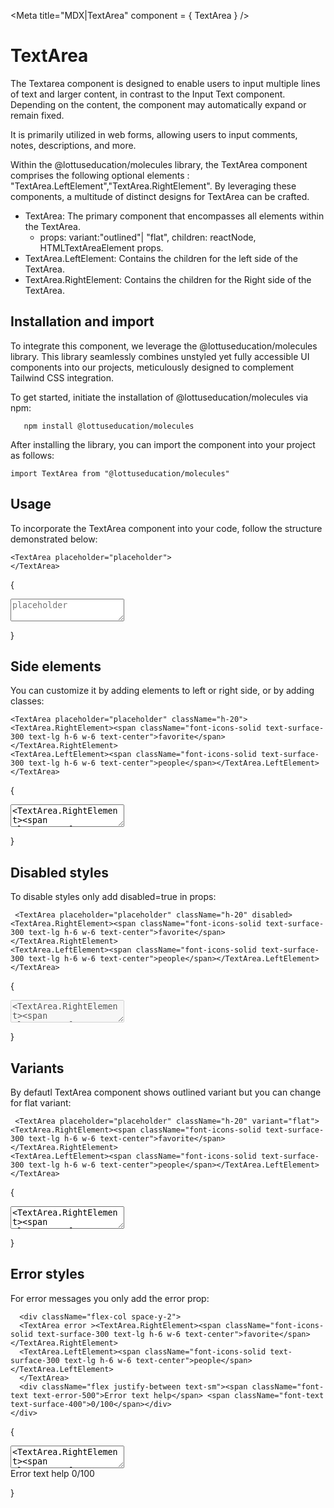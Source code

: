 

<Meta title="MDX|TextArea" component = { TextArea } />

# TextArea

The Textarea component is designed to enable users to input multiple lines of text and larger content, 
in contrast to the Input Text component. Depending on the content, the component may automatically expand or remain fixed.

It is primarily utilized in web forms, allowing users to input comments, notes, descriptions, and more.

Within the @lottuseducation/molecules library, the TextArea component comprises the following optional elements : 
"TextArea.LeftElement","TextArea.RightElement". By leveraging these components, a multitude of 
distinct designs for TextArea can be crafted.

- TextArea: The primary component that encompasses all elements within the TextArea.
  - props: variant:"outlined"| "flat", children: reactNode, HTMLTextAreaElement props.
- TextArea.LeftElement: Contains the children for the left side of the TextArea.
- TextArea.RightElement: Contains the children for the Right side of the TextArea.

## Installation and import

To integrate this component, we leverage the @lottuseducation/molecules library. This library seamlessly combines unstyled
yet fully accessible UI components into our projects, meticulously designed to complement Tailwind CSS integration.

To get started, initiate the installation of @lottuseducation/molecules via npm:

```
   npm install @lottuseducation/molecules
```


After installing the library, you can import the component into your project as follows:

`import TextArea from "@lottuseducation/molecules"`

## Usage

To incorporate the TextArea component into your code, follow the structure demonstrated below:

```
<TextArea placeholder="placeholder">
</TextArea>

```

{
  <TextArea placeholder="placeholder">
</TextArea>
}

## Side elements

You can customize it by adding elements to left or right side, or by adding classes:

```
<TextArea placeholder="placeholder" className="h-20">
<TextArea.RightElement><span className="font-icons-solid text-surface-300 text-lg h-6 w-6 text-center">favorite</span></TextArea.RightElement>
<TextArea.LeftElement><span className="font-icons-solid text-surface-300 text-lg h-6 w-6 text-center">people</span></TextArea.LeftElement>
</TextArea>

```

{
  <TextArea placeholder="placeholder" className="h-20">
<TextArea.RightElement><span className="font-icons-solid text-surface-300 text-lg h-6 w-6 text-center">favorite</span></TextArea.RightElement>
<TextArea.LeftElement><span className="font-icons-solid text-surface-300 text-lg h-6 w-6 text-center">people</span></TextArea.LeftElement>
</TextArea>
}


## Disabled styles

To disable styles only add disabled=true in props:

```
 <TextArea placeholder="placeholder" className="h-20" disabled>
<TextArea.RightElement><span className="font-icons-solid text-surface-300 text-lg h-6 w-6 text-center">favorite</span></TextArea.RightElement>
<TextArea.LeftElement><span className="font-icons-solid text-surface-300 text-lg h-6 w-6 text-center">people</span></TextArea.LeftElement>
</TextArea>

```

{
  <TextArea placeholder="placeholder" className="h-20" disabled>
<TextArea.RightElement><span className="font-icons-solid text-surface-300 text-lg h-6 w-6 text-center">favorite</span></TextArea.RightElement>
<TextArea.LeftElement><span className="font-icons-solid text-surface-300 text-lg h-6 w-6 text-center">people</span></TextArea.LeftElement>
</TextArea>
}

## Variants 

By defautl TextArea component shows outlined variant but you can change for flat variant:

```
 <TextArea placeholder="placeholder" className="h-20" variant="flat">
<TextArea.RightElement><span className="font-icons-solid text-surface-300 text-lg h-6 w-6 text-center">favorite</span></TextArea.RightElement>
<TextArea.LeftElement><span className="font-icons-solid text-surface-300 text-lg h-6 w-6 text-center">people</span></TextArea.LeftElement>
</TextArea>

```

{
  <TextArea placeholder="placeholder" className="h-20" variant="flat">
<TextArea.RightElement><span className="font-icons-solid text-surface-300 text-lg h-6 w-6 text-center">favorite</span></TextArea.RightElement>
<TextArea.LeftElement><span className="font-icons-solid text-surface-300 text-lg h-6 w-6 text-center">people</span></TextArea.LeftElement>
</TextArea>
}


## Error styles
 For error messages you only add the error prop:

```
  <div className="flex-col space-y-2">
  <TextArea error ><TextArea.RightElement><span className="font-icons-solid text-surface-300 text-lg h-6 w-6 text-center">favorite</span></TextArea.RightElement>
  <TextArea.LeftElement><span className="font-icons-solid text-surface-300 text-lg h-6 w-6 text-center">people</span></TextArea.LeftElement>
  </TextArea>
  <div className="flex justify-between text-sm"><span className="font-text text-error-500">Error text help</span> <span className="font-text text-surface-400">0/100</span></div>
</div>
```

{
  <div className="flex-col space-y-2">
  <TextArea error placeholder="Comentarios" ><TextArea.RightElement><span className="font-icons-solid text-surface-300 text-lg h-6 w-6 text-center">favorite</span></TextArea.RightElement>
  <TextArea.LeftElement><span className="font-icons-solid text-surface-300 text-lg h-6 w-6 text-center">people</span></TextArea.LeftElement>
  </TextArea>
  <div className="flex justify-between text-sm"><span className="font-text text-error-500 text-sm">Error text help</span> <span className="font-text text-surface-400">0/100</span></div>
</div>

}